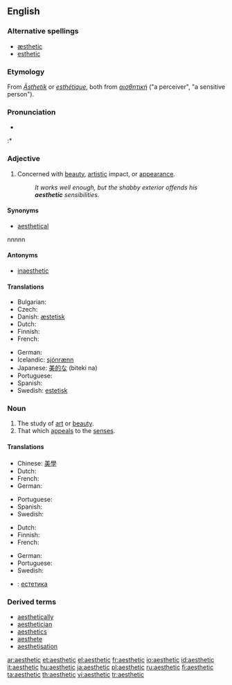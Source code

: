 ==English==

===Alternative spellings===
* [[æsthetic]]
* [[esthetic]]

===Etymology===
From {{etyl|de}} ''[[Ästhetik]]'' or {{etyl|fr}} ''[[esthétique]]'', both from {{etyl|el}} ''[[αισθητική]]'' ("a perceiver", "a sensitive person").

===Pronunciation===
* {{audio|en-us-aesthetic.ogg|Audio (US)}}
:* {{rhymes|ɛtɪk}}

===Adjective===
{{en-adj}}
# Concerned with [[beauty]], [[artistic]] impact, or [[appearance]].
#: ''It works well enough, but the shabby exterior offends his '''aesthetic''' sensibilities.''

====Synonyms====
* [[aesthetical]]
nnnnn

====Antonyms====
* [[inaesthetic]]

====Translations====
{{trans-top|Concerned with beauty}}
* Bulgarian: {{t+|bg|естетичен|sc=Cyrl}}
* Czech: {{t-|cs|estetický|m}}
* Danish: [[æstetisk]]
* Dutch: {{t|nl|esthetisch}}
* Finnish: {{t-|fi|esteettinen}}
* French: {{t+|fr|esthétique}}
{{trans-mid}}
* German: {{t+|de|ästhetisch}}
* Icelandic: [[sjónrænn]] {{m}}
* Japanese: [[美的な]] (biteki na)
* Portuguese: {{t+|pt|estético}}
* Spanish: {{t+|es|estético}}
* Swedish: [[estetisk]]
{{trans-bottom}}

===Noun===
{{en-noun}}

# The study of [[art]] or [[beauty]].
# That which [[appeal]]s to the [[sense]]s.

====Translations====
{{trans-top|The study of art or beauty}}
* Chinese: [[美學]]
* Dutch: {{t+|nl|esthetica|f}}
* French: {{t+|fr|esthétique|f}}
* German: {{t+|de|Ästhetik|f}}
{{trans-mid}}
* Portuguese: {{t+|pt|estética|f}}
* Spanish: {{t+|es|estética|f}}
* Swedish: {{t-|sv|estetik}}
{{trans-bottom}}

{{trans-top|That which appeals to the senses}}
* Dutch: {{t|nl|esthetische|n}}
* Finnish: {{t-|fi|estetiikka}}
* French: {{t+|fr|esthétique|f}}
{{trans-mid}}
* German: {{t+|de|Ästhetik|f}}
* Portuguese: {{t+|pt|estética|f}}
* Swedish: {{t-|sv|estetik}}
{{trans-bottom}}

{{checktrans-top|Translations to be checked}}
* {{ttbc|Bulgarian}}: [[естетика]] {{f}}
{{trans-bottom}}

===Derived terms===
* [[aesthetically]]
* [[aesthetician]]
* [[aesthetics]]
* [[aesthete]]
* [[aesthetisation]]

[[ar:aesthetic]]
[[et:aesthetic]]
[[el:aesthetic]]
[[fr:aesthetic]]
[[io:aesthetic]]
[[id:aesthetic]]
[[it:aesthetic]]
[[hu:aesthetic]]
[[ja:aesthetic]]
[[pl:aesthetic]]
[[ru:aesthetic]]
[[fi:aesthetic]]
[[ta:aesthetic]]
[[th:aesthetic]]
[[vi:aesthetic]]
[[tr:aesthetic]]
